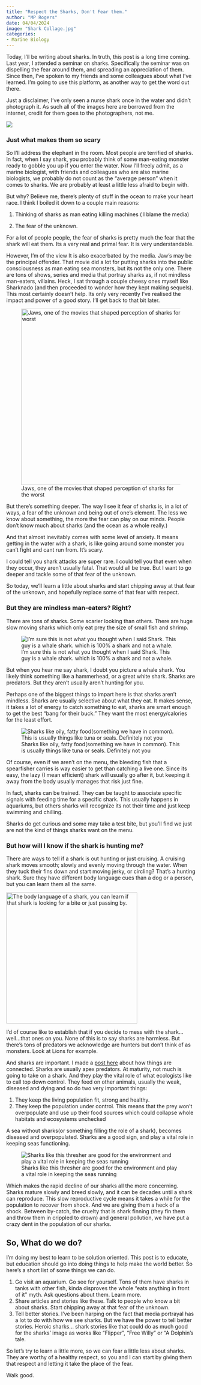 ```yaml
---
title: "Respect the Sharks, Don't Fear them."
author: "MP Rogers"
date: 04/04/2024
image: "Shark Collage.jpg"
categories: 
- Marine Biology
---
```


Today, I'll be writing about sharks. In truth, this post is a long time coming. Last year, I attended a seminar on sharks. Specifically the seminar was on dispelling the fear around them, and spreading an appreciation of them. Since then, I've spoken to my friends and some colleagues about what I've learned. I'm going to use this platform, as another way to get the word out there.

Just a disclaimer, I've only seen a nurse shark once in the water and didn't photograph it. As such all of the images here are borrowed from the internet, credit for them goes to the photographers, not me.

![](Shark Collage.jpg){fig-align="center"}

### Just what makes them so scary

So I'll address the elephant in the room. Most people are terrified of sharks. In fact, when I say shark, you probably think of some man-eating monster ready to gobble you up if you enter the water. Now I'll freely admit, as a marine biologist, with friends and colleagues who are also marine biologists, we probably do not count as the "average person" when it comes to sharks. We are probably at least a little less afraid to begin with.

But why? Believe me, there's plenty of stuff in the ocean to make your heart race. I think I boiled it down to a couple main reasons:

1.  Thinking of sharks as man eating killing machines ( I blame the media)

2.  The fear of the unknown.

For a lot of people people, the fear of sharks is pretty much the fear that the shark will eat them. Its a very real and primal fear. It is very understandable.

However, I'm of the view It is also exacerbated by the media. Jaw's may be the principal offender. That movie did a lot for putting sharks into the public consciousness as man eating sea monsters, but its not the only one. There are tons of shows, series and media that portray sharks as, if not mindless man-eaters, villains. Heck, I sat through a couple cheesy ones myself like Sharknado (and then proceeded to wonder how they kept making sequels). This most certainly doesn't help. Its only very recently I've realised the impact and power of a good story. I'll get back to that bit later.

![Jaws, one of the movies that shaped perception of sharks for the worst](Jaws%20Poster.jpg){fig-align="center" width="470"}

But there's something deeper. The way I see it fear of sharks is, in a lot of ways, a fear of the unknown and being out of one's element. The less we know about something, the more the fear can play on our minds. People don't know much about sharks (and the ocean as a whole really.)

And that almost inevitably comes with some level of anxiety. It means getting in the water with a shark, is like going around some monster you can't fight and cant run from. It's scary.

I could tell you shark attacks are super rare. I could tell you that even when they occur, they aren't usually fatal. That would all be true. But I want to go deeper and tackle some of that fear of the unknown.

So today, we'll learn a little about sharks and start chipping away at that fear of the unknown, and hopefully replace some of that fear with respect.

### But they are mindless man-eaters? Right?

There are tons of sharks. Some scarier looking than others. There are huge slow moving sharks which only eat prey the size of small fish and shrimp.

![I'm sure this is not what you thought when I said Shark. This guy is a whale shark. which is 100% a shark and not a whale.](Whale%20Shark.jpg){fig-align="center"}

But when you hear me say shark, I doubt you picture a whale shark. You likely think something like a hammerhead, or a great white shark. Sharks are predators. But they aren't usually aren't hunting for you.

Perhaps one of the biggest things to impart here is that sharks aren't mindless. Sharks are usually selective about what they eat. It makes sense, it takes a lot of energy to catch something to eat, sharks are smart enough to get the best "bang for their buck." They want the most energy/calories for the least effort.

![Sharks like oily, fatty food(something we have in common). This is usually things like tuna or seals. Definitely not you](Seal%20getting%20chomped.webp){fig-align="center"}

Of course, even if we aren't on the menu, the bleeding fish that a spearfisher carries is way easier to get than catching a live one. Since its easy, the lazy (I mean efficient) shark will usually go after it, but keeping it away from the body usually manages that risk just fine.

In fact, sharks can be trained. They can be taught to associate specific signals with feeding time for a specific shark. This usually happens in aquariums, but others sharks will recognize its not their time and just keep swimming and chilling.

Sharks do get curious and some may take a test bite, but you'll find we just are not the kind of things sharks want on the menu.

### But how will I know if the shark is hunting me?

There are ways to tell if a shark is out hunting or just cruising. A cruising shark moves smooth; slowly and evenly moving through the water. When they tuck their fins down and start moving jerky, or circling? That's a hunting shark. Sure they have different body language cues than a dog or a person, but you can learn them all the same.

[![The body language of a shark, you can learn if that shark is looking for a bite or just passing by.](shark-behaviors-chart.png){fig-align="center" width="349"}](https://www.google.com/url?sa=i&url=https%3A%2F%2Fwww.csulb.edu%2Fshark-lab%2Fstaying-safe-at-the-beach&psig=AOvVaw32TTPHHtCc_Ac8Nxg_18Mf&ust=1712280765292000&source=images&cd=vfe&opi=89978449&ved=0CBQQjhxqFwoTCPj6iIi1p4UDFQAAAAAdAAAAABAG)

I'd of course like to establish that if you decide to mess with the shark...well...that ones on you. None of this is to say sharks are harmless. But there's tons of predators we acknowledge are hunters but don't think of as monsters. Look at Lions for example.

And sharks are important. I made a [post here](https://mparogers.com/docs/posts/Connection,%20as%20a%20Marine%20Biologist/Connections.html) about how things are connected. Sharks are usually apex predators. At maturity, not much is going to take on a shark. And they play the vital role of what ecologists like to call top down control. They feed on other animals, usually the weak, diseased and dying and so do two very important things:

1.  They keep the living population fit, strong and healthy.
2.  They keep the population under control. This means that the prey won't overpopulate and use up their food sources which could collapse whole habitats and ecosystems unchecked

A sea without sharks(or something filling the role of a shark), becomes diseased and overpopulated. Sharks are a good sign, and play a vital role in keeping seas functioning.

![Sharks like this thresher are good for the environment and play a vital role in keeping the seas running](Thresher.jpg)

Which makes the rapid decline of our sharks all the more concerning. Sharks mature slowly and breed slowly, and it can be decades until a shark can reproduce. This slow reproductive cycle means it takes a while for the population to recover from shock. And we are giving them a heck of a shock. Between by-catch, the cruelty that is shark finning (they fin them and throw them in crippled to drown) and general pollution, we have put a crazy dent in the population of our sharks.

## So, What do we do?

I'm doing my best to learn to be solution oriented. This post is to educate, but education should go into doing things to help make the world better. So here's a short list of some things we can do.

1.  Go visit an aquarium. Go see for yourself. Tons of them have sharks in tanks with other fish, kinda disproves the whole "eats anything in front of it" myth. Ask questions about them. Learn more.
2.  Share articles and stories like these. Talk to people who know a bit about sharks. Start chipping away at that fear of the unknown.
3.  Tell better stories. I've been harping on the fact that media portrayal has a lot to do with how we see sharks. But we have the power to tell better stories. Heroic sharks... shark stories like that could do as much good for the sharks' image as works like "Flipper", "Free Willy" or "A Dolphin's tale.

So let's try to learn a little more, so we can fear a little less about sharks. They are worthy of a healthy respect, so you and I can start by giving them that respect and letting it take the place of the fear.

Walk good.

